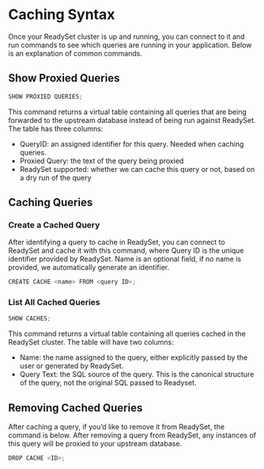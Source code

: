 # Caching Syntax

Once your ReadySet cluster is up and running, you can connect to it and run commands to see which queries are running in your application. Below is an explanation of common commands.


## Show Proxied Queries

```Javascript
SHOW PROXIED QUERIES;
```

This command returns a virtual table containing all queries that are being forwarded to the upstream database instead of being run against ReadySet. The table has three columns:
- QueryID: an assigned identifier for this query. Needed when caching queries.
- Proxied Query: the text of the query being proxied 
- ReadySet supported: whether we can cache this query or not, based on a dry run of the query


## Caching Queries

### Create a Cached Query
After identifying a query to cache in ReadySet, you can connect to ReadySet and cache it with this command, where Query ID is the unique identifier provided by ReadySet. Name is an optional field, if no name is provided, we automatically generate an identifier.

```Javascript
CREATE CACHE <name> FROM <query ID>;
```

### List All Cached Queries

```Javascript
SHOW CACHES;
```

This command returns a virtual table containing all queries cached in the ReadySet cluster. The table will have two columns:
- Name: the name assigned to the query, either explicitly passed by the user or generated by ReadySet.
- Query Text:  the SQL source of the query. This is the canonical structure of the query, not the original SQL passed to Readyset.


## Removing Cached Queries

After caching a query, if you’d like to remove it from ReadySet, the command is below. After removing a query from ReadySet, any instances of this query will be proxied to your upstream database. 

```Javascript
DROP CACHE <ID>;
```

